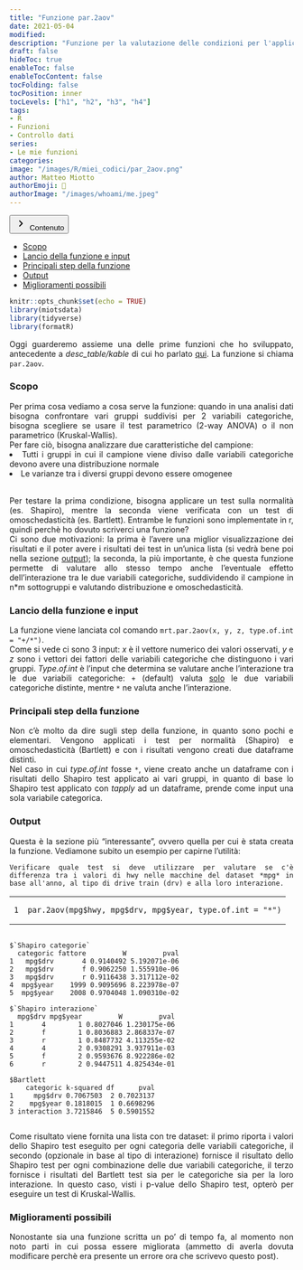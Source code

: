 ```yaml
---
title: "Funzione par.2aov"
date: 2021-05-04
modified: 
description: "Funzione per la valutazione delle condizioni per l'applicazione di test parametrici o non parametrici con 2 variabili categoriche"
draft: false
hideToc: true
enableToc: false
enableTocContent: false
tocFolding: false
tocPosition: inner
tocLevels: ["h1", "h2", "h3", "h4"]
tags:
- R
- Funzioni
- Controllo dati
series:
- Le mie funzioni
categories:
image: "/images/R/miei_codici/par_2aov.png"
author: Matteo Miotto
authorEmoji: 🤖
authorImage: "/images/whoami/me.jpeg"
---
```


<div class="expand">
<button type="button" class="expand__button" aria-label="Expand Button">
<span class="expand-icon expand-icon__right">
<svg xmlns="http://www.w3.org/2000/svg" width="24" height="24" viewBox="0 0 24 24" class="expand-icon__down"><path fill="currentColor" d="M9.29 15.88L13.17 12 9.29 8.12c-.39-.39-.39-1.02 0-1.41.39-.39 1.02-.39 1.41 0l4.59 4.59c.39.39.39 1.02 0 1.41L10.7 17.3c-.39.39-1.02.39-1.41 0-.38-.39-.39-1.03 0-1.42z"></path></svg>
</span>
Contenuto
</button>
<div class="expand__content expand__content--toc" style="max-height: 170px;">
<nav id="TableOfContents">
<ul>
<li><a href="#scopo">Scopo</a></li>
<li><a href="#lancio-della-funzione-e-input">Lancio della funzione e input</a></li>
<li><a href="#principali-step-della-funzione">Principali step della funzione</a></li>
<li><a href="#output">Output</a></li>
<li><a href="#miglioramenti-possibili">Miglioramenti possibili</a></li>
</ul>
</nav>
</div>
</div>

<div style="text-align: justify;">


```r
knitr::opts_chunk$set(echo = TRUE)
library(miotsdata)
library(tidyverse)
library(formatR)
```

Oggi guarderemo assieme una delle prime funzioni che ho sviluppato, antecedente a *desc_table/kable* di cui ho parlato [qui](https://miotsdata.netlify.app/it/r/miei_codici/desc_table_kable/desc_table_kable/). La funzione si chiama `par.2aov`.

### Scopo

Per prima cosa vediamo a cosa serve la funzione: quando in una analisi dati bisogna confrontare vari gruppi suddivisi per 2 variabili categoriche, bisogna scegliere se usare il test parametrico (2-way ANOVA) o il non parametrico (Kruskal-Wallis).  
Per fare ciò, bisogna analizzare due caratteristiche del campione:  
<li> Tutti i gruppi in cui il campione viene diviso dalle variabili categoriche devono avere una distribuzione normale</li>

<li> Le varianze tra i diversi gruppi devono essere omogenee</li> 
<br>
Per testare la prima condizione, bisogna applicare un test sulla normalità (es. Shapiro), mentre la seconda viene verificata con un test di omoschedasticità (es. Bartlett). Entrambe le funzioni sono implementate in r, quindi perchè ho dovuto scriverci una funzione?  
Ci sono due motivazioni: la prima è l'avere una miglior visualizzazione dei risultati e il poter avere i risultati dei test in un'unica lista (si vedrà bene poi nella sezione [output]); la seconda, la più importante, è che questa funzione permette di valutare allo stesso tempo anche l'eventuale effetto dell'interazione tra le due variabili categoriche, suddividendo il campione in n*m sottogruppi e valutando distribuzione e omoschedasticità.

### Lancio della funzione e input

La funzione viene lanciata col comando `mrt.par.2aov(x, y, z, type.of.int = "+/*")`.  
Come si vede ci sono 3 input: *x* è il vettore numerico dei valori osservati, *y* e *z* sono i vettori dei fattori delle variabili categoriche che distinguono i vari gruppi. *Type.of.int* è l'input che determina se valutare anche l'interazione tra le due variabili categoriche: `+` (default) valuta <u>solo</u> le due variabili categoriche distinte, mentre `*` ne valuta anche l'interazione.

### Principali step della funzione

Non c'è molto da dire sugli step della funzione, in quanto sono pochi e elementari. Vengono applicati i test per normalità (Shapiro) e omoschedasticità (Bartlett) e con i risultati vengono creati due dataframe distinti.  
Nel caso in cui *type.of.int* fosse `*`, viene creato anche un dataframe con i risultati dello Shapiro test applicato ai vari gruppi, in quanto di base lo Shapiro test applicato con *tapply* ad un dataframe, prende come input una sola variabile categorica.

### Output

Questa è la sezione più "interessante", ovvero quella per cui è stata creata la funzione. Vediamone subito un esempio per capirne l'utilità:  

```example
Verificare quale test si deve utilizzare per valutare se c'è differenza tra i valori di hwy nelle macchine del dataset *mpg* in base all'anno, al tipo di drive train (drv) e alla loro interazione.
```

<div class="highlight"><div class="chroma">
<table class="lntable"><tbody><tr><td class="lntd">
<div data-lang="Code" class="language-code"><pre class="chroma"><code><span class="lnt">1
</span></code></pre><span class="copy-to-clipboard" title="Copy to clipboard"></span></div></td>
<td class="lntd">
<pre class="chroma"><code class="language-R" data-lang="Codice"><span class="nf">par.2aov</span><span class="p">(</span><span class="n">mpg</span><span class="o">$</span><span class="n">hwy</span><span class="p">,</span> <span class="n">mpg</span><span class="o">$</span><span class="n">drv</span><span class="p">,</span> <span class="n">mpg</span><span class="o">$</span><span class="n">year</span><span class="p">,</span> <span class="n">type.of.int</span> <span class="o">=</span> <span class="s">"*"</span><span class="p">)</span>
</code></pre><span class="copy-to-clipboard" title="Copy to clipboard"></span></td></tr></tbody></table>
</div>
</div>

<div class="highlight"><div class="chroma">

<pre class="chroma"><code class="language-R" data-lang="Risultato">
$`Shapiro categorie`
  categoric fattore         W         pval
1   mpg$drv       4 0.9140492 5.192071e-06
2   mpg$drv       f 0.9062250 1.555910e-06
3   mpg$drv       r 0.9116438 3.317112e-02
4  mpg$year    1999 0.9095696 8.223978e-07
5  mpg$year    2008 0.9704048 1.090310e-02

$`Shapiro interazione`
  mpg$drv mpg$year         W         pval
1       4        1 0.8027046 1.230175e-06
2       f        1 0.8036883 2.868337e-07
3       r        1 0.8487732 4.113255e-02
4       4        2 0.9308291 3.937911e-03
5       f        2 0.9593676 8.922286e-02
6       r        2 0.9447511 4.825434e-01

$Bartlett
    categoric k-squared df      pval
1     mpg$drv 0.7067503  2 0.7023137
2    mpg$year 0.1818015  1 0.6698296
3 interaction 3.7215846  5 0.5901552

</code></pre></tbody></table>
</div>

Come risultato viene fornita una lista con tre dataset: il primo riporta i valori dello Shapiro test eseguito per ogni categoria delle variabili categoriche, il secondo (opzionale in base al tipo di interazione) fornisce il risultato dello Shapiro test per ogni combinazione delle due variabili categoriche, il terzo fornisce i risultati del Bartlett test sia per le categoriche sia per la loro interazione. In questo caso, visti i p-value dello Shapiro test, opterò per eseguire un test di Kruskal-Wallis.

### Miglioramenti possibili

Nonostante sia una funzione scritta un po' di tempo fa, al momento non noto parti in cui possa essere migliorata (ammetto di averla dovuta modificare perchè era presente un errore ora che scrivevo questo post).

</div>
